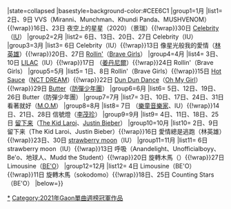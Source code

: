 {{Navbox
|name=Gaon單曲週榜冠軍 (2021年)
|title=[[Gaon Chart|Gaon]][[單曲]][[2021年Gaon單曲冠軍作品列表|週榜冠軍作品及獲得者]]{{#if:{{{1|}}}|（{{{1|}}}）|}}
|state=<includeonly>collapsed</includeonly>
|basestyle=background-color:#CEE6C1
|group1=1月
|list1= {{Nowrap begin}}2日、9日 VVS（Miranni、Munchman、Khundi Panda、MUSHVENOM）{{!wrap}}16日、23日 夜空上的星星（2020）（景瑞）{{!wrap}}30日 [[Celebrity (IU歌曲)|Celebrity]]（[[IU (歌手)|IU]]）{{Nowrap end}}
|group2=2月
|list2= {{Nowrap begin}}6日、13日、20日、27日 Celebrity（IU）{{Nowrap end}}
|group3=3月
|list3= {{Nowrap begin}}6日 Celebrity（IU）{{!wrap}}13日 像星光般我的愛情（[[林英雄]]）{{!wrap}}20日、27日 [[Rollin' (Brave Girls迷你專輯)|Rollin']]（[[Brave Girls]]）{{Nowrap end}}
|group4=4月
|list4= {{Nowrap begin}}3日、10日 [[LILAC]]（IU）{{!wrap}}17日 {{le|YELLOW (迷你專輯)|Yellow (EP)|Antidote}}（[[姜丹尼爾]]）{{!wrap}}24日 Rollin'（Brave Girls）{{Nowrap end}}
|group5=5月
|list5= {{Nowrap begin}}1日、8日 Rollin'（Brave Girls）{{!wrap}}15日 [[Hot Sauce]]（[[NCT DREAM]]）{{!wrap}}22日 [[Dear OHMYGIRL|Dun Dun Dance]]（[[Oh My Girl]]）{{!wrap}}29日 [[Butter (防彈少年團歌曲)|Butter]]（[[防彈少年團]]）{{Nowrap end}}
|group6=6月
|list6= {{Nowrap begin}}5日、12日、19日、26日 Butter（防彈少年團）{{Nowrap end}}
|group7=7月
|list7= {{Nowrap begin}}3日、10日、17日、24日、31日 看著就好（[[MSG Wannabe|M.O.M]]）{{Nowrap end}}
|group8=8月
|list8= {{Nowrap begin}}7日 {{le|Next Episode (迷你專輯)|NEXT EPISODE (EP)|落下}}（[[樂童音樂家]]、IU）{{!wrap}}14日、21日、28日 信號燈（[[李茂珍]]）{{Nowrap end}}
|group9=9月
|list9= {{Nowrap begin}}4日、11日、18日、25日 [[留下来]]（[[樂洛伊小子|The Kid Laroi]]、[[賈斯汀·比伯|Justin Bieber]]）{{Nowrap end}}
|group10=10月
|list10= {{Nowrap begin}}2日、9日 留下来（The Kid Laroi、Justin Bieber）{{!wrap}}16日 愛情總是逃跑（林英雄）{{!wrap}}23日、30日 [[strawberry moon]]（IU）{{Nowrap end}}
|group11=11月
|list11= {{Nowrap begin}}6日 strawberry moon（IU）{{!wrap}}13日 呼吸（Anandelight、Unofficialboyy、Be'o、地球人、Mudd the Student）{{!wrap}}20日 旋轉木馬（{{link-ko|sokodomo|sokodomo}}）{{!wrap}}27日 Limousine（[[BE'O]]）{{Nowrap end}}
|group12=12月
|list12= {{Nowrap begin}}4日 Limousine（BE'O）{{!wrap}}11日 旋轉木馬（sokodomo）{{!wrap}}18日、25日 Counting Stars（BE'O）{{Nowrap end}}
|below={{Gaon單曲週榜冠軍/年份別模板}}}}
<noinclude>
[[Category:2021年Gaon單曲週榜冠軍作品|*]]
</noinclude>
[[Category:2021年Gaon單曲週榜冠軍作品]]